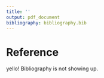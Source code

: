 ```yaml
---
title: ''
output: pdf_document
bibliography: bibliography.bib  
---
```


# Reference

\bibliography{bibliography}

yello! Bibliography is not showing up.